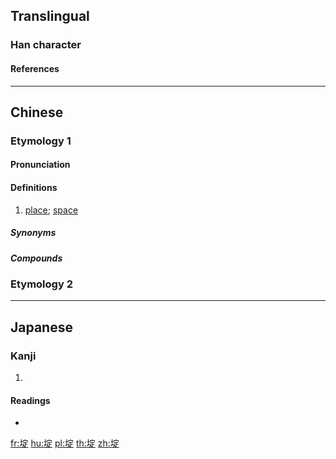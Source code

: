 {{character info/new}}
==Translingual==

===Han character===
{{Han char|rn=32|rad=土|as=08|sn=11|four=43181|canj=GJMO|ids=⿰土定}}

====References====
{{Han ref|kx=0230.160|dkj=05157|dj=0466.260|hdz=10458.030|uh=57DE}}

----

==Chinese==
{{zh-forms}}

===Etymology 1===
{{rfe|zh|埞方 - by assimilation in 地方?}}

====Pronunciation====
{{zh-pron
|c=deng6
|cat=n
}}

====Definitions====
{{zh-hanzi}}

# {{lb|zh|Cantonese}} [[place]]; [[space]]
#: {{zh-x|你 啲 嘢 多 到 冇 埞 躉 㗎 喇。|You have so much stuff that there is no '''space''' to put them.|C}}
#: {{zh-x|有 錢 冇 埞 使|to have money but have no'''where''' to spend it|C}}

=====Synonyms=====
{{zh-dial|地方}}

=====Compounds=====
{{zh-der|阻埞|知埞}}

===Etymology 2===
{{zh-see|堤|v}}

----

==Japanese==

===Kanji===
{{ja-kanji|grade=|rs=土08}}

# {{defn|lang=ja|sort=土08}}

====Readings====
* {{ja-readings|on=[[てい]] (tei)|kun=[[つつみ]] (tsutsumi)}}

[[fr:埞]]
[[hu:埞]]
[[pl:埞]]
[[th:埞]]
[[zh:埞]]